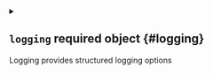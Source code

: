 
<details className="config-field" data-expandable="true">
<summary>

## `logging` <span className="config-field-required" data-required="false">required</span> <span className="config-field-type">object</span> <span className="config-field-default"></span> <span className="config-field-enum"></span> {#logging}

Logging provides structured logging options

</summary>




<details className="config-field" data-expandable="false" open>
<summary>

### `encoding` <span className="config-field-required" data-required="false">required</span> <span className="config-field-type">string</span> <span className="config-field-default">console</span> <span className="config-field-enum"></span> {#logging-encoding}

Encoding specifies the format of vCluster logs, it can either be json or console.

</summary>



</details>


</details>
